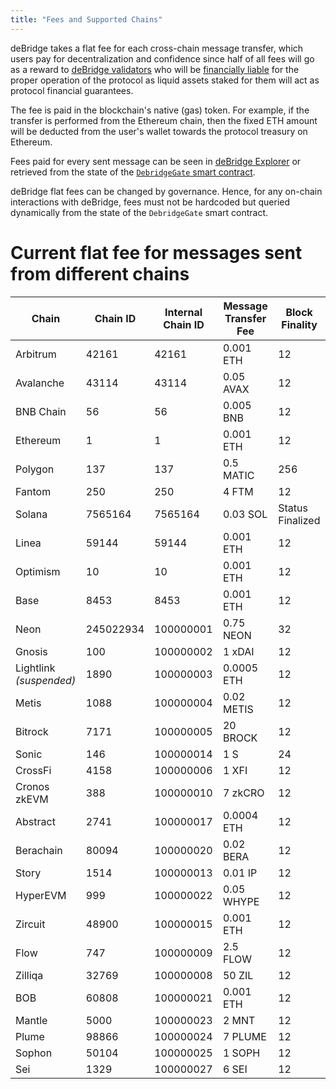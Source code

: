 ```yaml
---
title: "Fees and Supported Chains"
---
```

deBridge takes a flat fee for each cross-chain message transfer, which users pay for decentralization and confidence since half of all fees will go as
a reward to [deBridge validators](https://app.debridge.finance/validation-progress) who will be [financially
liable](/dmp/slashing-and-delegated-staking) for the proper operation of the protocol as liquid assets staked for them will act as protocol financial
guarantees.

The fee is paid in the blockchain's native (gas) token. For example, if the transfer is performed from the Ethereum chain, then the fixed ETH amount
will be deducted from the user's wallet towards the protocol treasury on Ethereum.

Fees paid for every sent message can be seen in [deBridge Explorer](https://app.debridge.finance/explorer) or retrieved from the state of the
[`DebridgeGate` smart contract](/dev-guides/evm/building-evm-dapp).

<Info>

deBridge flat fees can be changed by governance. Hence, for any on-chain interactions with deBridge, fees must not be hardcoded but queried
dynamically from the state of the `DebridgeGate` smart contract.

</Info>

# Current flat fee for messages sent from different chains

| **Chain**           | **Chain ID** | **Internal Chain ID** | **Message Transfer Fee** | **Block Finality** |
|---------------------|--------------|------------------------|---------------------------|---------------------|
| Arbitrum            | 42161        | 42161                  | 0.001 ETH                 | 12                  |
| Avalanche           | 43114        | 43114                  | 0.05 AVAX                 | 12                  |
| BNB Chain           | 56           | 56                     | 0.005 BNB                 | 12                  |
| Ethereum            | 1            | 1                      | 0.001 ETH                 | 12                  |
| Polygon             | 137          | 137                    | 0.5 MATIC                 | 256                 |
| Fantom              | 250          | 250                    | 4 FTM                     | 12                  |
| Solana              | 7565164      | 7565164                | 0.03 SOL                  | Status Finalized    |
| Linea               | 59144        | 59144                  | 0.001 ETH                 | 12                  |
| Optimism            | 10           | 10                     | 0.001 ETH                 | 12                  |
| Base                | 8453         | 8453                   | 0.001 ETH                 | 12                  |
| Neon                | 245022934    | 100000001              | 0.75 NEON                 | 32                  |
| Gnosis              | 100          | 100000002              | 1 xDAI                    | 12                  |
| Lightlink *(suspended)* | 1890    | 100000003              | 0.0005 ETH                | 12                  |
| Metis               | 1088         | 100000004              | 0.02 METIS                | 12                  |
| Bitrock             | 7171         | 100000005              | 20 BROCK                  | 12                  |
| Sonic               | 146          | 100000014              | 1 S                       | 24                  |
| CrossFi             | 4158         | 100000006              | 1 XFI                     | 12                  |
| Cronos zkEVM        | 388          | 100000010              | 7 zkCRO                   | 12                  |
| Abstract            | 2741         | 100000017              | 0.0004 ETH                | 12                  |
| Berachain           | 80094        | 100000020              | 0.02 BERA                 | 12                  |
| Story               | 1514         | 100000013              | 0.01 IP                   | 12                  |
| HyperEVM            | 999          | 100000022              | 0.05 WHYPE                | 12                  |
| Zircuit             | 48900        | 100000015              | 0.001 ETH                 | 12                  |
| Flow                | 747          | 100000009              | 2.5 FLOW                  | 12                  |
| Zilliqa             | 32769        | 100000008              | 50 ZIL                    | 12                  |
| BOB                 | 60808        | 100000021              | 0.001 ETH                 | 12                  |
| Mantle              | 5000         | 100000023              | 2 MNT                     | 12                  |
| Plume               | 98866        | 100000024              | 7 PLUME                   | 12                  |
| Sophon              | 50104        | 100000025              | 1 SOPH                    | 12                  |
| Sei                 | 1329         | 100000027              | 6 SEI                     | 12                  |
